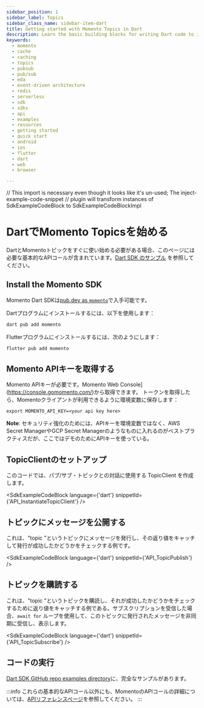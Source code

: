 ```yaml
---
sidebar_position: 1
sidebar_label: Topics
sidebar_class_name: sidebar-item-dart
title: Getting started with Momento Topics in Dart
description: Learn the basic building blocks for writing Dart code to interact with Momento Topics in your Flutter client applications. You can target browsers, iOS, and Android from a single code base.
keywords:
  - momento
  - cache
  - caching
  - topics
  - pubsub
  - pub/sub
  - eda
  - event-driven architecture
  - redis
  - serverless
  - sdk
  - sdks
  - api
  - examples
  - resources
  - getting started
  - quick start
  - android
  - ios
  - flutter
  - dart
  - web
  - browser

---
```


// This import is necessary even though it looks like it's un-used; The inject-example-code-snippet
// plugin will transform instances of SdkExampleCodeBlock to SdkExampleCodeBlockImpl

# DartでMomento Topicsを始める

DartとMomentoトピックをすぐに使い始める必要がある場合、このページには必要な基本的なAPIコールが含まれています。[Dart SDK のサンプル](https://github.com/momentohq/client-sdk-dart/tree/main/example) を参照してください。

## Install the Momento SDK

Momento Dart SDKは[pub.dev as `momento`](https://pub.dev/packages/momento)で入手可能です。

Dartプログラムにインストールするには、以下を使用します：

```bash
dart pub add momento
```

Flutterプログラムにインストールするには、次のようにします：

```bash
flutter pub add momento
```

## Momento APIキーを取得する

Momento APIキーが必要です。Momento Web Console](https://console.gomomento.com/)から取得できます。
トークンを取得したら、Momentoクライアントが利用できるように環境変数に保存します：

```
export MOMENTO_API_KEY=<your api key here>
```

**Note**: セキュリティ強化のためには、APIキーを環境変数ではなく、AWS Secret ManagerやGCP Secret Managerのようなものに入れるのがベストプラクティスだが、ここではデモのためにAPIキーを使っている。

## TopicClientのセットアップ
このコードでは、パブ/サブ・トピックとの対話に使用する TopicClient を作成します。

<SdkExampleCodeBlock language={'dart'} snippetId={'API_InstantiateTopicClient'} />

## トピックにメッセージを公開する
これは、"topic "というトピックにメッセージを発行し、その返り値をキャッチして発行が成功したかどうかをチェックする例です。

<SdkExampleCodeBlock language={'dart'} snippetId={'API_TopicPublish'} />

## トピックを購読する
これは、"topic "というトピックを購読し、それが成功したかどうかをチェックするために返り値をキャッチする例である。サブスクリプションを受信した場合、`await for` ループを使用して、このトピックに発行されたメッセージを非同期に受信し、表示します。

<SdkExampleCodeBlock language={'dart'} snippetId={'API_TopicSubscribe'} />

## コードの実行

[Dart SDK GitHub repo examples directory](https://github.com/momentohq/client-sdk-dart/tree/main/example)に、完全なサンプルがあります。

:::info
これらの基本的なAPIコール以外にも、MomentoのAPIコールの詳細については、[APIリファレンスページ](/topics/develop/api-reference)を参照してください。
:::
